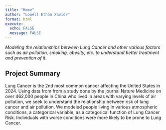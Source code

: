 ```yaml
---
title: "Home"
author: "Lowell Ethan Xavier"
format: html
execute: 
  echo: FALSE
  message: FALSE
---
```


*Modeling the relationships between Lung Cancer and other various factors such as air pollution, smoking, obesity, etc. to understand better treatment and prevention of it.*



## Project Summary

Lung Cancer is the 2nd most common cancer affecting the United States in 2024. Using data from from a study done by the journal Nature Medicine on over 462,000 people in China who lived in areas with varying levels of air pollution, we seek to understand the relationship between risk of lung cancer and air pollution. We modeled people living in various atmospheric conditions, a categorical variable, as a categorical function of Lung Cancer Risk. Individuals with worse conditions were more likely to be prone to Lung Cancer. 
